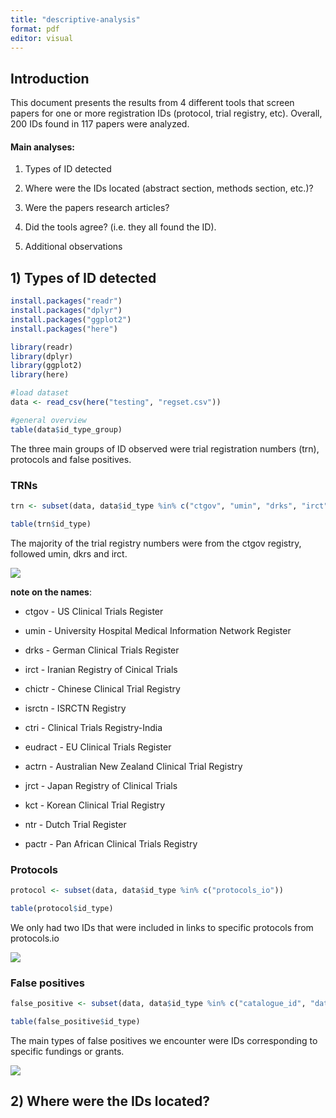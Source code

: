 ```yaml
---
title: "descriptive-analysis"
format: pdf
editor: visual
---
```


## Introduction

This document presents the results from 4 different tools that screen papers for one or more registration IDs (protocol, trial registry, etc). Overall, 200 IDs found in 117 papers were analyzed.

#### Main analyses: 

1.  Types of ID detected

2.  Where were the IDs located (abstract section, methods section, etc.)?

3.  Were the papers research articles?

4.  Did the tools agree? (i.e. they all found the ID).

5.  Additional observations

## 1) Types of ID detected

```r

install.packages("readr")
install.packages("dplyr")
install.packages("ggplot2")
install.packages("here")

```

```r

library(readr)
library(dplyr)
library(ggplot2)
library(here)

#load dataset
data <- read_csv(here("testing", "regset.csv"))

#general overview
table(data$id_type_group)
```

The three main groups of ID observed were trial registration numbers (trn), protocols and false positives.

### TRNs

```r

trn <- subset(data, data$id_type %in% c("ctgov", "umin", "drks", "irct", "chictr", "isrctn","ctri", "eudract", "actrn", "jrct", "kct", "ntr", "pactr"))

table(trn$id_type)
```

The majority of the trial registry numbers were from the ctgov registry, followed umin, dkrs and irct.

![](images/Picture 3.png)

**note on the names**:

-   ctgov - US Clinical Trials Register

-   umin - University Hospital Medical Information Network Register

-   drks - German Clinical Trials Register

-   irct - Iranian Registry of Cinical Trials

-   chictr - Chinese Clinical Trial Registry

-   isrctn - ISRCTN Registry

-   ctri - Clinical Trials Registry-India

-   eudract - EU Clinical Trials Register

-   actrn - Australian New Zealand Clinical Trial Registry

-   jrct - Japan Registry of Clinical Trials

-   kct - Korean Clinical Trial Registry

-   ntr - Dutch Trial Register

-   pactr - Pan African Clinical Trials Registry

### Protocols

```r

protocol <- subset(data, data$id_type %in% c("protocols_io"))

table(protocol$id_type)
```

We only had two IDs that were included in links to specific protocols from protocols.io

![](images/Picture 1.png)

### False positives

```r

false_positive <- subset(data, data$id_type %in% c("catalogue_id", "datapoint", "drug_id", "funding_id", "medical_acronym", "medical_device"))

table(false_positive$id_type)
```

The main types of false positives we encounter were IDs corresponding to specific fundings or grants.

![](images/Picture 2.png)

## 2) Where were the IDs located?
